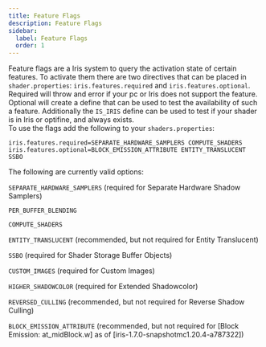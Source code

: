 ```yaml
---
title: Feature Flags
description: Feature Flags
sidebar:
  label: Feature Flags
  order: 1
---
```


Feature flags are a Iris system to query the activation state of certain features. To activate them there are two directives that can be placed in `shader.properties`: `iris.features.required` and `iris.features.optional`. Required will throw and error if your pc or Iris does not support the feature. Optional will create a define that can be used to test the availability of such a feature. Additionally the `IS_IRIS` define can be used to test if your shader is in Iris or optifine, and always exists.
<br/>
To use the flags add the following to your `shaders.properties`:
```properties
iris.features.required=SEPARATE_HARDWARE_SAMPLERS COMPUTE_SHADERS
iris.features.optional=BLOCK_EMISSION_ATTRIBUTE ENTITY_TRANSLUCENT SSBO
```

The following are currently valid options:

`SEPARATE_HARDWARE_SAMPLERS` (required for Separate Hardware Shadow Samplers)

`PER_BUFFER_BLENDING`

`COMPUTE_SHADERS`

`ENTITY_TRANSLUCENT` (recommended, but not required for Entity Translucent)

`SSBO` (required for Shader Storage Buffer Objects)

`CUSTOM_IMAGES` (required for Custom Images)

`HIGHER_SHADOWCOLOR` (required for Extended Shadowcolor)

`REVERSED_CULLING` (recommended, but not required for Reverse Shadow Culling)

`BLOCK_EMISSION_ATTRIBUTE` (recommended, but not required for [Block Emission: at_midBlock.w] as of [iris-1.7.0-snapshotmc1.20.4-a787322])